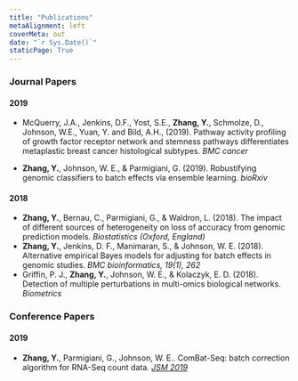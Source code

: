 ```yaml
---
title: "Publications"
metaAlignment: left
coverMeta: out
date: "`r Sys.Date()`"
staticPage: True
---
```

<!--
The latest list can be found on my [Google Scholar](https://scholar.google.com/citations?user=lE6puDgAAAAJ&hl=en&authuser=1) profile. 
-->

### Journal Papers

#### 2019

+ McQuerry, J.A., Jenkins, D.F., Yost, S.E., **Zhang, Y.**, Schmolze, D., Johnson, W.E., Yuan, Y. and Bild, A.H., (2019). Pathway activity profiling of growth factor receptor network and stemness pathways differentiates metaplastic breast cancer histological subtypes. *BMC cancer*

+ **Zhang, Y.**, Johnson, W. E., & Parmigiani, G. (2019). Robustifying genomic classifiers to batch effects via ensemble learning. *bioRxiv*

#### 2018

+ **Zhang, Y.**, Bernau, C., Parmigiani, G., & Waldron, L. (2018). The impact of different sources of heterogeneity on loss of accuracy from genomic prediction models. *Biostatistics (Oxford, England)*
+ **Zhang, Y.**, Jenkins, D. F., Manimaran, S., & Johnson, W. E. (2018). Alternative empirical Bayes models for adjusting for batch effects in genomic studies. *BMC bioinformatics, 19(1), 262*
+ Griffin, P. J., **Zhang, Y.**, Johnson, W. E., & Kolaczyk, E. D. (2018). Detection of multiple perturbations in multi-omics biological networks. *Biometrics*



### Conference Papers

#### 2019

+ **Zhang, Y.**, Parmigiani, G., Johnson, W. E.. ComBat-Seq: batch correction algorithm for RNA-Seq count data. [*JSM 2019*](https://ww2.amstat.org/meetings/jsm/2019/onlineprogram/AbstractDetails.cfm?abstractid=304929)

